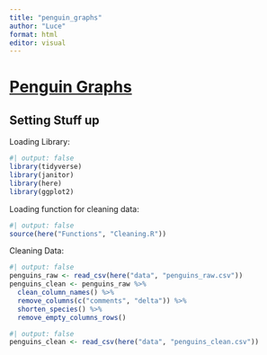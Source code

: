 ```yaml
---
title: "penguin_graphs"
author: "Luce"
format: html
editor: visual
---
```


# [Penguin Graphs]{.underline}

## Setting Stuff up

Loading Library:

```r
#| output: false 
library(tidyverse)
library(janitor)
library(here)
library(ggplot2)

```

Loading function for cleaning data:

```r
#| output: false 
source(here("Functions", "Cleaning.R"))
```

Cleaning Data:

```r
#| output: false 
penguins_raw <- read_csv(here("data", "penguins_raw.csv"))
penguins_clean <- penguins_raw %>%
  clean_column_names() %>%
  remove_columns(c("comments", "delta")) %>%
  shorten_species() %>%
  remove_empty_columns_rows()

```

```r
#| output: false
penguins_clean <- read_csv(here("data", "penguins_clean.csv"))
```
